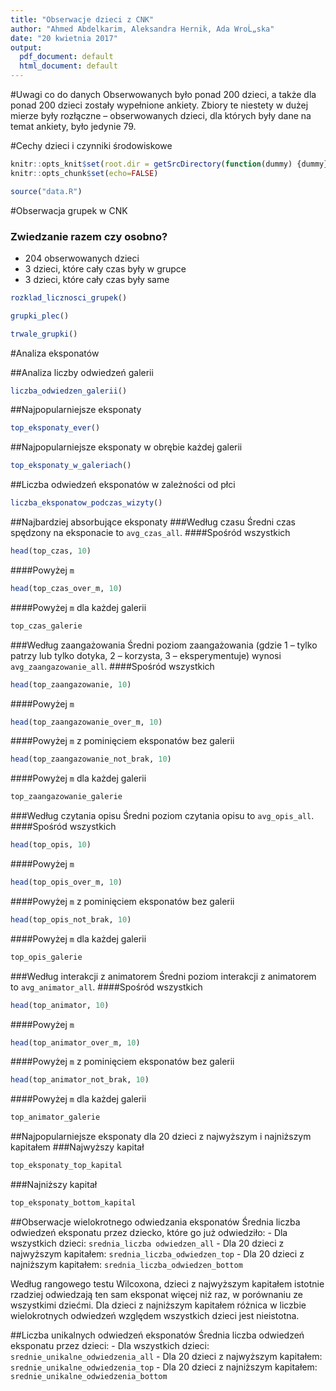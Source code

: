 ```yaml
---
title: "Obserwacje dzieci z CNK"
author: "Ahmed Abdelkarim, Aleksandra Hernik, Ada WroĹ„ska"
date: "20 kwietnia 2017"
output:
  pdf_document: default
  html_document: default
---
```


#Uwagi co do danych
Obserwowanych było ponad 200 dzieci, a także dla ponad 200 dzieci zostały wypełnione ankiety. Zbiory te niestety w dużej mierze były rozłączne -- obserwowanych dzieci, dla których były dane na temat ankiety, było jedynie 79.

#Cechy dzieci i czynniki środowiskowe

```r
knitr::opts_knit$set(root.dir = getSrcDirectory(function(dummy) {dummy}))
knitr::opts_chunk$set(echo=FALSE)

source("data.R")
```

#Obserwacja grupek w CNK

### Zwiedzanie razem czy osobno?
* 204 obserwowanych dzieci
* 3 dzieci, które cały czas były w grupce
* 3 dzieci, które cały czas były same


```r
rozklad_licznosci_grupek()

grupki_plec()

trwale_grupki()
```

#Analiza eksponatów

##Analiza liczby odwiedzeń galerii
```r
liczba_odwiedzen_galerii()
```

##Najpopularniejsze eksponaty
```r
top_eksponaty_ever()
```

##Najpopularniejsze eksponaty w obrębie każdej galerii
```r
top_eksponaty_w_galeriach()
```

##Liczba odwiedzeń eksponatów w zależności od płci
```r
liczba_eksponatow_podczas_wizyty()
```


##Najbardziej absorbujące eksponaty
###Według czasu
Średni czas spędzony na eksponacie to `avg_czas_all`.
####Spośród wszystkich
```r
head(top_czas, 10)
```
####Powyżej `m`
```r
head(top_czas_over_m, 10)
```
####Powyżej `m` dla każdej galerii
```r
top_czas_galerie
```

###Według zaangażowania
Średni poziom zaangażowania (gdzie 1 -- tylko patrzy lub tylko dotyka, 2 -- korzysta, 3 -- eksperymentuje) wynosi `avg_zaangazowanie_all`.
####Spośród wszystkich
```r
head(top_zaangazowanie, 10)
```
####Powyżej `m`
```r
head(top_zaangazowanie_over_m, 10)
```
####Powyżej `m` z pominięciem eksponatów bez galerii
```r
head(top_zaangazowanie_not_brak, 10)
```
####Powyżej `m` dla każdej galerii
```r
top_zaangazowanie_galerie
```

###Według czytania opisu
Średni poziom czytania opisu to `avg_opis_all`.
####Spośród wszystkich
```r
head(top_opis, 10)
```
####Powyżej `m`
```r
head(top_opis_over_m, 10)
```
####Powyżej `m` z pominięciem eksponatów bez galerii
```r
head(top_opis_not_brak, 10)
```
####Powyżej `m` dla każdej galerii
```r
top_opis_galerie
```

###Według interakcji z animatorem
Średni poziom interakcji z animatorem to `avg_animator_all`.
####Spośród wszystkich
```r
head(top_animator, 10)
```
####Powyżej `m`
```r
head(top_animator_over_m, 10)
```
####Powyżej `m` z pominięciem eksponatów bez galerii
```r
head(top_animator_not_brak, 10)
```
####Powyżej `m` dla każdej galerii
```r
top_animator_galerie
```

##Najpopularniejsze eksponaty dla 20 dzieci z najwyższym i najniższym kapitałem
###Najwyższy kapitał
```r
top_eksponaty_top_kapital
```
###Najniższy kapitał
```r
top_eksponaty_bottom_kapital
```

##Obserwacje wielokrotnego odwiedzania eksponatów
Średnia liczba odwiedzeń eksponatu przez dziecko, które go już odwiedziło:
- Dla wszystkich dzieci: `srednia_liczba odwiedzen_all`
- Dla 20 dzieci z najwyższym kapitałem: `srednia_liczba_odwiedzen_top`
- Dla 20 dzieci z najniższym kapitałem: `srednia_liczba_odwiedzen_bottom`

Według rangowego testu Wilcoxona, dzieci z najwyższym kapitałem istotnie rzadziej odwiedzają ten sam eksponat więcej niż raz, w porównaniu ze wszystkimi dziećmi. Dla dzieci z najniższym kapitałem różnica w liczbie wielokrotnych odwiedzeń względem wszystkich dzieci jest nieistotna.

##Liczba unikalnych odwiedzeń eksponatów
Średnia liczba odwiedzeń eksponatu przez dzieci:
- Dla wszystkich dzieci: `srednie_unikalne_odwiedzenia_all`
- Dla 20 dzieci z najwyższym kapitałem: `srednie_unikalne_odwiedzenia_top`
- Dla 20 dzieci z najniższym kapitałem: `srednie_unikalne_odwiedzenia_bottom`




